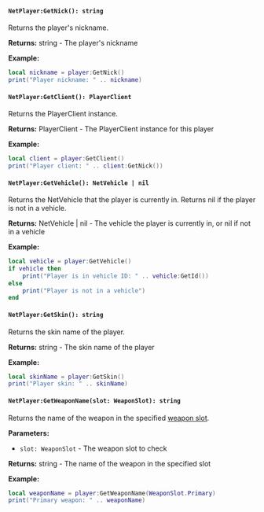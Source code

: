 #### `NetPlayer:GetNick(): string`

Returns the player's nickname.

**Returns:** string - The player's nickname

**Example:**
```lua
local nickname = player:GetNick()
print("Player nickname: " .. nickname)
```

#### `NetPlayer:GetClient(): PlayerClient`

Returns the PlayerClient instance.

**Returns:** PlayerClient - The PlayerClient instance for this player

**Example:**
```lua
local client = player:GetClient()
print("Player client: " .. client:GetNick())
```

#### `NetPlayer:GetVehicle(): NetVehicle | nil`

Returns the NetVehicle that the player is currently in. Returns nil if the player is not in a vehicle.

**Returns:** NetVehicle | nil - The vehicle the player is currently in, or nil if not in a vehicle

**Example:**
```lua
local vehicle = player:GetVehicle()
if vehicle then
    print("Player is in vehicle ID: " .. vehicle:GetId())
else
    print("Player is not in a vehicle")
end
```

#### `NetPlayer:GetSkin(): string`

Returns the skin name of the player.

**Returns:** string - The skin name of the player

**Example:**
```lua
local skinName = player:GetSkin()
print("Player skin: " .. skinName)
```

#### `NetPlayer:GetWeaponName(slot: WeaponSlot): string`

Returns the name of the weapon in the specified [weapon slot](/shared-api/enums/weaponslot).

**Parameters:**
- `slot: WeaponSlot` - The weapon slot to check

**Returns:** string - The name of the weapon in the specified slot

**Example:**
```lua
local weaponName = player:GetWeaponName(WeaponSlot.Primary)
print("Primary weapon: " .. weaponName)
```
